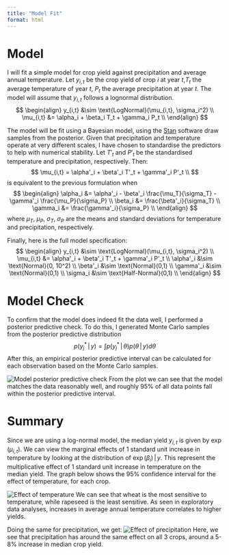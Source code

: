 ```yaml
---
title: "Model Fit"
format: html
---
```


# Model

I will fit a simple model for crop yield against precipitation and average annual temperature. Let $y_{i,t}$ be the crop yield of crop $i$ at year $t$,$T_t$ the average temperature of year $t$, $P_t$ the average precipitation at year $t$. The model will assume that $y_{i,t}$ follows a lognormal distribution. $$
\begin{align}
y_{i,t} &\sim \text{LogNormal}(\mu_{i,t}, \sigma_i^2) \\
\mu_{i,t} &= \alpha_i + \beta_i T_t + \gamma_i P_t \\
\end{align}
$$

The model will be fit using a Bayesian model, using the [Stan](https://mc-stan.org/) software draw samples from the posterior. Given that precipitation and temperature operate at very different scales, I have chosen to standardise the predictors to help with numerical stability. Let $T'_t$ and $P'_t$ be the standardised temperature and precipitation, respectively. Then: $$
\mu_{i,t} = \alpha'_i + \beta'_i T'_t + \gamma'_i P'_t \\
$$ is equivalent to the previous formulation when $$
\begin{align}
\alpha_i &= \alpha'_i - \beta'_i \frac{\mu_T}{\sigma_T} - \gamma'_i \frac{\mu_P}{\sigma_P} \\
\beta_i &= \frac{\beta'_i}{\sigma_T} \\
\gamma_i &= \frac{\gamma'_i}{\sigma_P} \\
\end{align}
$$ where $\mu_T$, $\mu_P$, $\sigma_T$, $\sigma_P$ are the means and standard deviations for temperature and precipitation, respectively.

Finally, here is the full model specification: $$
\begin{align}
y_{i,t} &\sim \text{LogNormal}(\mu_{i,t}, \sigma_i^2) \\
\mu_{i,t} &= \alpha'_i + \beta'_i T'_t + \gamma'_i P'_t \\
\alpha'_i &\sim \text{Normal}(0, 10^2) \\
\beta'_i &\sim \text{Normal}(0,1) \\
\gamma'_i &\sim \text{Normal}(0,1) \\
\sigma_i &\sim \text{Half-Normal}(0,1) \\
\end{align}
$$

# Model Check

To confirm that the model does indeed fit the data well, I performed a posterior predictive check. To do this, I generated Monte Carlo samples from the posterior predictive distribution $$
p(y^*_j \, | \, y) = \int p(y^*_j \, | \, \theta) p(\theta \, | \, y) d\theta 
$$ After this, an empirical posterior predictive interval can be calculated for each observation based on the Monte Carlo samples.

![Model posterior predictive check](./outputs/200-model-fit/posterior_pred.png "Posterior Predictive Check Plot") From the plot we can see that the model matches the data reasonably well, and roughly 95% of all data points fall within the posterior predictive interval.

# Summary

Since we are using a log-normal model, the median yield $y_{i,t}$ is given by $\exp(\mu_{i,t})$. We can view the marginal effects of 1 standard unit increase in temperature by looking at the distribution of $\exp(\beta_i) \, | \, y$. This represent the multiplicative effect of 1 standard unit increase in temperature on the median yield. The graph below shows the 95% confidence interval for the effect of temperature, for each crop.

![Effect of temperature](./outputs/200-model-fit/temp_effects.png "Effect of temperature on median yield") We can see that wheat is the most sensitive to temperature, while rapeseed is the least sensitive. As seen in exploratory data analyses, increases in average annual temperature correlates to higher yields.

Doing the same for precipitation, we get: ![Effect of precipitation](./outputs/200-model-fit/precipitation_effects.png "Effect of precipitation on median yield") Here, we see that precipitation has around the same effect on all 3 crops, around a 5-8% increase in median crop yield.
